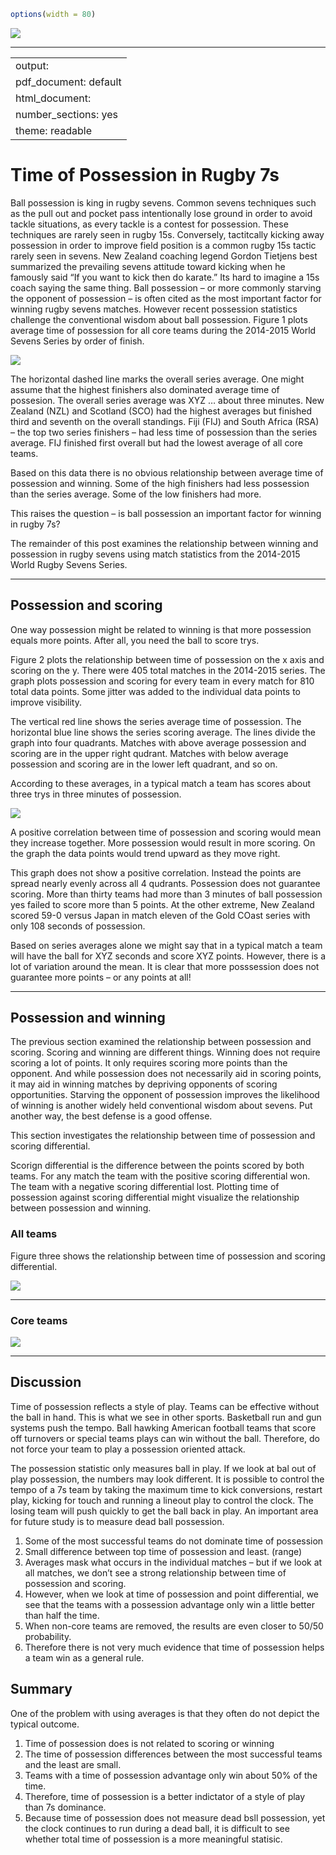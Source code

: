 ```r
options(width = 80)
```

![](/Users/jacobliberman/rugby7s/graphics/s7-analysis.png)
<hr>
---
output:
  pdf_document: default
  html_document:
    number_sections: yes
    theme: readable
---
# Time of Possession in Rugby 7s

Ball possession is king in rugby sevens. Common sevens techniques such as the pull out and pocket pass intentionally lose ground in order to avoid tackle situations, as every tackle is a contest for possession. These techniques are rarely seen in rugby 15s. Conversely, tactitcally kicking away possession in order to improve field position is a common rugby 15s tactic rarely seen in sevens. New Zealand coaching legend Gordon Tietjens best summarized the prevailing sevens attitude toward kicking when he famously said "If you want to kick then do karate." Its hard to imagine a 15s coach saying the same thing. Ball possession -- or more commonly starving the opponent of possession -- is often cited as the most important factor for winning rugby sevens matches. However recent possession statistics challenge the conventional wisdom about ball possession. Figure 1 plots average time of possession for all core teams during the 2014-2015 World Sevens Series by order of finish.

![](/Users/jacobliberman/rugby7s/09_poss/7s_poss_avg.png)

The horizontal dashed line marks the overall series average. One might assume that the highest finishers also dominated average time of possesion. The overall series average was XYZ ... about three minutes. New Zealand (NZL) and Scotland (SCO) had the highest averages but finished third and seventh on the overall standings. Fiji (FIJ) and South Africa (RSA) -- the top two series finishers -- had less time of possession than the series average. FIJ finished first overall but had the lowest average of all core teams.

Based on this data there is no obvious relationship between average time of possession and winning. Some of the high finishers had less possession than the series average. Some of the low finishers had more.

This raises the question -- is ball possession an important factor for winning in rugby 7s?

The remainder of this post examines the relationship between winning and possession in rugby sevens using match statistics from the 2014-2015 World Rugby Sevens Series.

<hr>
## Possession and scoring

One way possession might be related to winning is that more possession equals more points. After all, you need the ball to score trys.

Figure 2 plots the relationship between time of possession on the x axis and scoring on the y. There were 405 total matches in the 2014-2015 series. The graph plots possession and scoring for every team in every match for 810 total data points. Some jitter was added to the individual data points to improve visibility.

The vertical red line shows the series average time of possession. The horizontal blue line shows the series scoring average. The lines divide the graph into four quadrants. Matches with above average possession and scoring are in the upper right qudrant. Matches with below average possession and scoring are in the lower left quadrant, and so on. 

According to these averages, in a typical match a team has scores about three trys in three minutes of possession.

![](/Users/jacobliberman/rugby7s/09_poss/7s_poss_scoring.png)

A positive correlation between time of possession and scoring would mean they increase together. More possession would result in more scoring. On the graph the data points would trend upward as they move right. 

This graph does not show a positive correlation. Instead the points are spread nearly evenly across all 4 qudrants. Possession does not guarantee scoring. More than thirty teams had more than 3 minutes of ball possession yes failed to score more than 5 points. At the other extreme, New Zealand scored 59-0 versus Japan in match eleven of the Gold COast series with only 108 seconds of possession.

Based on series averages alone we might say that in a typical match a team will have the ball for XYZ seconds and score XYZ points. However, there is a lot of variation around the mean. It is clear that more posssession does not guarantee more points -- or any points at all!

<hr>
## Possession and winning

The previous section examined the relationship between possession and scoring. 
Scoring and winning are different things. Winning does not require scoring a lot of points. It only requires scoring more points than the opponent. And while possession does not necessarily aid in scoring points, it may aid in winning matches by depriving opponents of scoring opportunities. Starving the opponent of possession improves the likelihood of winning is another widely held conventional wisdom about sevens. Put another way, the best defense is a good offense.

This section investigates the relationship between time of possession and scoring differential. 

Scorign differential is the difference between the points scored by both teams. For any match the team with the positive scoring differential won. The team with a negative scoring differential lost. Plotting time of possession against scoring differential might visualize the relationship between possession and winning.

### All teams

Figure three shows the relationship between time of possession and scoring differential.

![](/Users/jacobliberman/rugby7s/09_poss/7s_poss_diff_scoring_all.png)
<hr>


### Core teams
![](/Users/jacobliberman/rugby7s/09_poss/7s_poss_diff_scoring_core.png)
<hr>


## Discussion

Time of possession reflects a style of play. Teams can be effective without the ball in hand. This is what we see in other sports. Basketball run and gun systems push the tempo. Ball hawking American football teams that score off turnovers or special teams plays can win without the ball. Therefore, do not force your team to play a possession oriented attack.

The possession statistic only measures ball in play. If we look at bal out of play possession, the numbers may look different. It is possible to control the tempo of a 7s team by taking the maximum time to kick conversions, restart play, kicking for touch and running a lineout play to control the clock. The losing team will push quickly to get the ball back in play. An important area for future study is to measure dead ball possession.

1. Some of the most successful teams do not dominate time of possession
2. Small difference between top time of possession and least. (range)
3. Averages mask what occurs in the individual matches -- but if we look at all matches, we don't see a strong relationship between time of possession and scoring.
4. However, when we look at time of possession and point differential, we see that the teams with a possession advantage only win a little better than half the time.
5. When non-core teams are removed, the results are even closer to 50/50 probability.
6. Therefore there is not very much evidence that time of possession helps a team win as a general rule.

## Summary

One of the problem with using averages is that they often do not depict the typical outcome.

1. Time of possession does is not related to scoring or winning
2. The time of possession differences between the most successful teams and the least are small.
3. Teams with a time of possession advantage only win about 50% of the time.
4. Therefore, time of possession is a better indictator of a style of play than 7s dominance.
5. Because time of possession does not measure dead bsll possession, yet the clock continues to run during a dead ball, it is difficult to see whether total time of possession is a more meaningful statisic.
